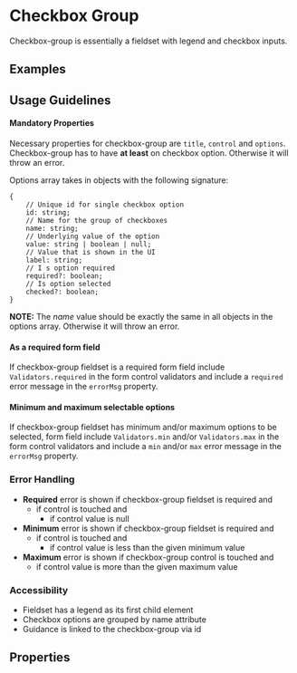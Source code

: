 
<Meta title="Components/Form/Checkbox Group" />

# Checkbox Group

Checkbox-group is essentially a fieldset with legend and checkbox inputs.

## Examples

<Canvas of={CheckboxGroupStories.Examples}></Canvas>

## Usage Guidelines

#### Mandatory Properties

Necessary properties for checkbox-group are `title`, `control` and `options`.
Checkbox-group has to have **at least** on checkbox option. Otherwise it will throw an error.

Options array takes in objects with the following signature:

```
{
	// Unique id for single checkbox option
	id: string;
	// Name for the group of checkboxes
	name: string;
	// Underlying value of the option
	value: string | boolean | null;
	// Value that is shown in the UI
	label: string;
	// I s option required
	required?: boolean;
	// Is option selected
	checked?: boolean;
}
```

**NOTE:** The _name_ value should be exactly the same in all objects in the options array. Otherwise it will throw an error.

#### As a required form field

If checkbox-group fieldset is a required form field include `Validators.required` in the form control validators and include a `required` error message in the `errorMsg` property.

#### Minimum and maximum selectable options

If checkbox-group fieldset has minimum and/or maximum options to be selected, form field include `Validators.min` and/or `Validators.max` in the form control validators and include a `min` and/or `max` error message in the `errorMsg` property.

### Error Handling

- **Required** error is shown if checkbox-group fieldset is required and
  - if control is touched and
	  - if control value is null
- **Minimum** error is shown if checkbox-group fieldset is required and
  - if control is touched and
    - if control value is less than the given minimum value
- **Maximum** error is shown if checkbox-group control is touched and
  - if control value is more than the given maximum value

### Accessibility

- Fieldset has a legend as its first child element
- Checkbox options are grouped by name attribute
- Guidance is linked to the checkbox-group via id

## Properties

<ArgTypes of={CheckboxGroupComponent} />
